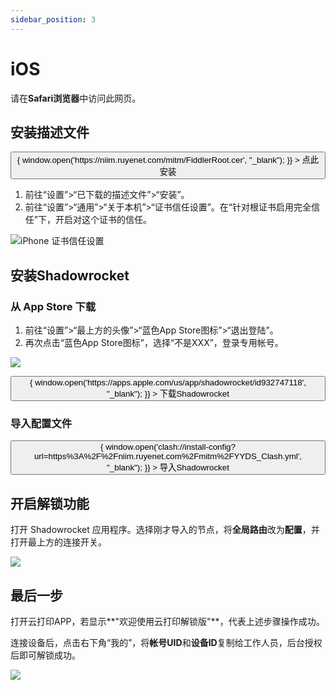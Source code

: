 ```yaml
---
sidebar_position: 3
---
```


#  iOS

请在**Safari浏览器**中访问此网页。

## 安装描述文件

<div>
  <button
    className="button button--primary button--lg"
    onClick={() => {
      window.open('https://niim.ruyenet.com/mitm/FiddlerRoot.cer', "_blank");
    }}
  >
    <Translate>点此安装</Translate>
  </button>
  <br />
</div>



1. 前往“设置”>“已下载的描述文件”>“安装”。
2. 前往“设置”>“通用”>“关于本机”>“证书信任设置”。在“针对根证书启用完全信任”下，开启对这个证书的信任。

![iPhone 证书信任设置](https://support.apple.com/library/content/dam/edam/applecare/images/zh_CN/iOS/ios15-iphone13-pro-settings-about-certificate-trust-settings.png)

## 安装Shadowrocket

### 从 App Store 下载

1. 前往“设置”>“最上方的头像”>“蓝色App Store图标”>“退出登陆”。
1. 再次点击“蓝色App Store图标”，选择“不是XXX”，登录专用帐号。

![](https://img01-xusong.91q.com/329DCCCB-85F3-4CEA-A0CC-41B42BEEEF9D.PNG)

<div>
  <button
    className="button button--primary button--lg"
    onClick={() => {
      window.open('https://apps.apple.com/us/app/shadowrocket/id932747118', "_blank");
    }}
  >
    <Translate>下载Shadowrocket</Translate>
  </button>
  <br />
</div>

### 导入配置文件

<div>
  <button
    className="button button--primary button--lg"
    onClick={() => {
      window.open('clash://install-config?url=https%3A%2F%2Fniim.ruyenet.com%2Fmitm%2FYYDS_Clash.yml', "_blank");
    }}
  >
    <Translate>导入Shadowrocket</Translate>
  </button>
  <br />
</div>


## 开启解锁功能

打开 Shadowrocket 应用程序。选择刚才导入的节点，将**全局路由**改为**配置**，并打开最上方的连接开关。

![](https://img01-xusong.91q.com/6F3AFE04-4123-42BE-A397-925511894881.PNG)

## 最后一步

打开云打印APP，若显示**"欢迎使用云打印解锁版"**，代表上述步骤操作成功。

连接设备后，点击右下角“我的”，将**帐号UID**和**设备ID**复制给工作人员，后台授权后即可解锁成功。

![](https://img01-xusong.91q.com/5AE66249-231F-424E-B765-6D7E89BE2F8B.jpg)